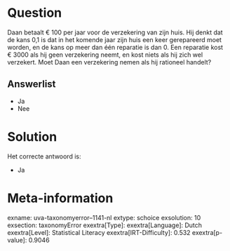 Question
========

Daan betaalt € 100 per jaar voor de verzekering van zijn huis. Hij denkt
dat de kans 0,1 is dat in het komende jaar zijn huis een keer
gerepareerd moet worden, en de kans op meer dan één reparatie is dan 0.
Een reparatie kost € 3000 als hij geen verzekering neemt, en kost niets
als hij zich wel verzekert. Moet Daan een verzekering nemen als hij
rationeel handelt?

Answerlist
----------

* Ja
* Nee

Solution
========

Het correcte antwoord is: 

* Ja

Meta-information
================
exname: uva-taxonomyerror--1141-nl
extype: schoice
exsolution: 10
exsection: taxonomyError 
exextra[Type]: 
exextra[Language]: Dutch
exextra[Level]: Statistical Literacy
exextra[IRT-Difficulty]: 0.532
exextra[p-value]: 0.9046
